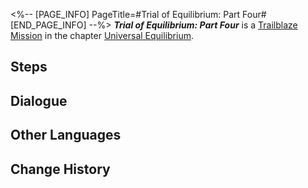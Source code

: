 <%-- [PAGE_INFO]
PageTitle=#Trial of Equilibrium: Part Four#
[END_PAGE_INFO] --%>
{{Stub|Dialogue.}}
{{Mission Infobox
|id            = 4020104
|title         = 
|image         = <!--Mission Trial of Equilibrium: Part Four.png-->
|type          = Trailblaze
|event_name    = 
|chapter       = Universal Equilibrium
|requirements  = 
* Reach [[Trailblaze Level]] 50
* [[Trailblaze Mission]] ''[[An Invitation Without Proffer]]'' completed
|summary       = You have completed the fourth trial of the Equilibrium, further establishing the equilibrium between yourself and the universe.
|characters    = Trailblazer
|startLocation = [[<!--starting world-->]] - [[<!--starting area-->]]
|world         = <!--starting world-->
|area          = <!--starting area-->
|prev          = An Invitation Without Proffer
|next          = 
|exp           = 
|credits       = 60000
|stellarJade   = 
|other         = {{Card List|Star Rail Pass*3; Traveler's Guide*16; Refined Aether*14}}
}}
'''''Trial of Equilibrium: Part Four''''' is a [[Trailblaze Mission]] in the chapter [[Universal Equilibrium]].

==Steps==


<!--
==Gameplay Notes==

--><!--
==Trial Character==

-->
==Dialogue==
{{Stub Dialogue}}


==Other Languages==
{{Other Languages
|en   = Trial of Equilibrium: Part Four
|zhs  = 「均衡」的试炼•肆
|zht  = 「均衡」的試煉•肆
|ja   = 「均衡」の試練・肆
|ko   = 「균형」의 시련•4
|es   = Prueba del Equilibrio (IV)
|fr   = Épreuve de l'Équilibre &mdash; Quatrième&nbsp;partie
|ru   = Испытание Равновесия IV
|th   = บททดสอบแห่งความสมดุล - 4
|vi   = Rèn Luyện Cân Bằng-4
|de   = Prüfung der Balance&nbsp;&ndash; Vier
|id   = Ujian "Equilibrium" (IV)
|pt   = Prova do Equilíbrio: Parte Quatro
}}

==Change History==
{{Change History|1.0}}
